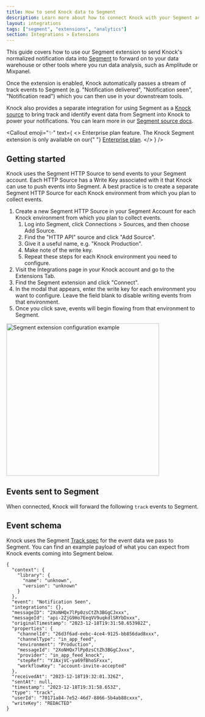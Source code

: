 ```yaml
---
title: How to send Knock data to Segment
description: Learn more about how to connect Knock with your Segment account.
layout: integrations
tags: ["segment", "extensions", "analytics"]
section: Integrations > Extensions
---
```


This guide covers how to use our Segment extension to send Knock's normalized notification data into [Segment](https://segment.io) to forward on to your data warehouse or other tools where you run data analysis, such as Amplitude or Mixpanel.

Once the extension is enabled, Knock automatically passes a stream of track events to Segment (e.g. "Notification delivered", "Notification seen", "Notification read") which you can then use in your downstream tools.

Knock also provides a separate integration for using Segment as a [Knock source](/integrations/sources/overview) to bring track and identify event data from Segment into Knock to power your notifications. You can learn more in our [Segment source docs](/integrations/sources/segment).

<Callout
  emoji="✨"
  text={
    <>
      <span className="font-bold">Enterprise plan feature.</span> The Knock
      Segment extension is only available on our{" "}
      <a href="https://knock.app/pricing">Enterprise plan</a>.
    </>
  }
/>

## Getting started

Knock uses the Segment HTTP Source to send events to your Segment account. Each HTTP Source has a Write Key associated with it that Knock can use to push events into Segment. A best practice is to create a separate Segment HTTP Source for each Knock environment from which you plan to collect events.

1. Create a new Segment HTTP Source in your Segment Account for each Knock environment from which you plan to collect events.
   1. Log into Segment, click Connections > Sources, and then choose Add Source.
   2. Find the "HTTP API" source and click "Add Source".
   3. Give it a useful name, e.g. "Knock Production".
   4. Make note of the write key.
   5. Repeat these steps for each Knock environment you need to configure.
2. Visit the Integrations page in your Knock account and go to the Extensions Tab.
3. Find the Segment extension and click "Connect".
4. In the modal that appears, enter the write key for each environment you want to configure. Leave the field blank to disable writing events from that environment.
5. Once you click save, events will begin flowing from that environment to Segment.

<img
  width="400"
  src="/images/integrations/extensions/segment_modal.png"
  alt="Segment extension configuration example"
/>

## Events sent to Segment

When connected, Knock will forward the following `track` events to Segment.

<Table
  headers={["Event", "Description"]}
  rows={[
    [
      "Notification sent",
      "Occurs when a message is successfully sent to a channel provider.",
    ],
    [
      "Notification delivered",
      "Occurs when a message is marked as delivered to the user by the provider. This is only available on email providers with delivery tracking enabled.",
    ],
    [
      "Notification undelivered",
      "Occurs when a message delivery attempt fails permanently. Delivery will not be retried.",
    ],
    ["Notification seen", "Occurs when a message is seen by its recipient."],
    [
      "Notification unseen",
      "Occurs when a message is marked unseen by the recipient.",
    ],
    [
      "Notification read",
      "Occurs when a message is marked as read by its recipient.",
    ],
    [
      "Notification unread",
      "Occurs when a message is marked unread by the recipient.",
    ],
    [
      "Notification archived",
      "Occurs when a message is archived by its recipient.",
    ],
    [
      "Notification unarchived",
      "Occurs when a message is unarchived by its recipient.",
    ],
    [
      "Notification clicked",
      "Occurs when a link is clicked by the message recipient. This is only available when Knock link tracking is enabled.",
    ],
    [
      "Notification interacted",
      "Occurs when a recipient interacts with a message. This is only available when Knock link tracking is enabled.",
    ],
  ]}
/>

## Event schema

Knock uses the Segment [Track spec](https://segment.com/docs/connections/spec/track/) for the event data we pass to Segment. You can find an example payload of what you can expect from Knock events coming into Segment below.

```An example Segment Track event payload
{
  "context": {
    "library": {
      "name": "unknown",
      "version": "unknown"
    }
  },
  "event": "Notification Seen",
  "integrations": {},
  "messageID": "2XoNHQx7lPp0zsCtZh3BGgCJxxx",
  "messageId": "api-2ZjG9Ho7EeqVV9uqkdlSRYbDxxx",
  "originalTimestamp": "2023-12-18T19:31:58.653982Z",
  "properties": {
    "channelId": "26d3f6ad-eebc-4ce4-9125-bb856dad8xxx",
    "channelType": "in_app_feed",
    "environment": "Production",
    "messageId": "2XoNHQx7lPp0zsCtZh3BGgCJxxx",
    "provider": "in_app_feed_knock",
    "stepRef": "YJAxjVC-ya69fBhoSFxxx",
    "workflowKey": "account-invite-accepted"
  },
  "receivedAt": "2023-12-18T19:32:01.326Z",
  "sentAt": null,
  "timestamp": "2023-12-18T19:31:58.653Z",
  "type": "track",
  "userId": "70171a84-7e52-46d7-8866-5b4ab88cxxx",
  "writeKey": "REDACTED"
}
```
